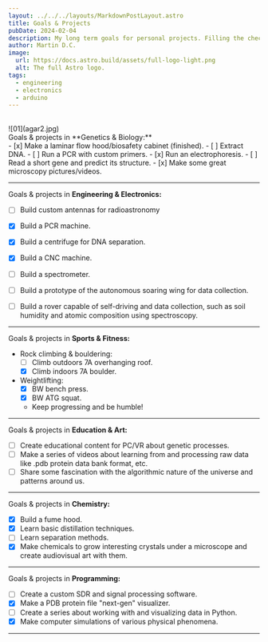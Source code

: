 ```yaml
---
layout: ../../../layouts/MarkdownPostLayout.astro
title: Goals & Projects
pubDate: 2024-02-04
description: My long term goals for personal projects. Filling the checkboxes is of course secondary to having fun in personal projects, there are here more to keep track with it and for you to know what I am planning on, so let's go!
author: Martin D.C.
image:
  url: https://docs.astro.build/assets/full-logo-light.png
  alt: The full Astro logo.
tags:
  - engineering
  - electronics
  - arduino
---
```


<br/>
![01](agar2.jpg)
<br/>
Goals & projects in **Genetics & Biology:**
<br/>
- [x] Make a laminar flow hood/biosafety cabinet (finished).
- [ ] Extract DNA.
- [ ] Run a PCR with custom primers.
- [x] Run an electrophoresis.
- [ ] Read a short gene and predict its structure.
- [x] Make some great microscopy pictures/videos.

---

Goals & projects in **Engineering & Electronics:**
<br/>
- [ ] Build custom antennas for radioastronomy
- [x] Build a PCR machine.
- [x] Build a centrifuge for DNA separation.
- [x] Build a CNC machine.
- [ ] Build a spectrometer.
- [ ] Build a prototype of the autonomous soaring wing for data collection.
- [ ] Build a rover capable of self-driving and data collection, such as soil humidity and atomic composition using spectroscopy.


---

Goals & projects in **Sports & Fitness:**
<br/>
- Rock climbing & bouldering:
  - [ ] Climb outdoors 7A overhanging roof.
  - [x] Climb indoors 7A boulder.
- Weightlifting:
  - [x] BW bench press.
  - [x] BW ATG squat.
  - Keep progressing and be humble!

---

Goals & projects in **Education & Art:**
<br/>
- [ ] Create educational content for PC/VR about genetic processes.
- [ ] Make a series of videos about learning from and processing raw data like .pdb protein data bank format, etc.
- [ ] Share some fascination with the algorithmic nature of the universe and patterns around us.

---

Goals & projects in **Chemistry:**
<br/>
- [x] Build a fume hood.
- [x] Learn basic distillation techniques.
- [ ] Learn separation methods.
- [x] Make chemicals to grow interesting crystals under a microscope and create audiovisual art with them.

---

Goals & projects in **Programming:**
<br/>
- [ ] Create a custom SDR and signal processing software.
- [x] Make a PDB protein file "next-gen" visualizer.
- [ ] Create a series about working with and visualizing data in Python.
- [x] Make computer simulations of various physical phenomena.

---
